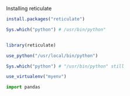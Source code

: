 Installing reticulate

```r

install.packages("reticulate")

Sys.which("python") # /usr/bin/python" 


library(reticulate)

use_python("/usr/local/bin/python")

Sys.which("python") # "/usr/bin/python" still

use_virtualenv("myenv")

```


```python
import pandas


```

